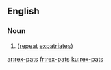 ==English==

===Noun===
{{head|en}}

# {{plural of|rex-pat}} ([[repeat]] [[expatriates]])

[[ar:rex-pats]]
[[fr:rex-pats]]
[[ku:rex-pats]]